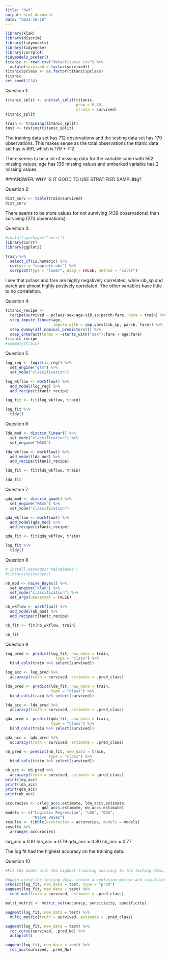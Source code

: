 ```yaml
---
title: "hw3"
output: html_document
date: "2022-10-18"
---
```


```r
library(klaR)
library(discrim)
library(tidymodels)
library(tidyverse)
library(corrplot)
tidymodels_prefer()
titanic <- read.csv("data/titanic.csv") %>% 
  mutate(survived = factor(survived))
titanic$pclass <- as.factor(titanic$pclass)
titanic
set.seed(1234)
```

Question 1:

```r
titanic_split <- initial_split(titanic, 
                               prop = 0.80, 
                               strata = survived)
titanic_split

train <- training(titanic_split)
test <- testing(titanic_split)
```

The training data set has 712 observations and the testing data set has 179 observations. This makes sense as the total observations the titanic data set has is 891, which is 179 + 712.

There seems to be a lot of missing data for the variable cabin with 552 missing values; age has 136 missing values and embarked variable has 2 missing values. 

###ANSWER: WHY IS IT GOOD TO USE STRATIFIED SAMPLINg?

Question 2:

```r
dist_surv <- table(train$survived)
dist_surv
```

There seems to be more values for not surviving (439 observations) than surviving (273 observations).

Question 3:
```r
#install.packages("corrr")
library(corrr)
library(ggplot2)

train %>%
  select_if(is.numeric) %>%
  cor(use = "complete.obs") %>%
  corrplot(type = "lower", diag = FALSE, method = "color")
```

I see that pclass and fare are highly negatively correlated, while sib_sp and parch are almost highly postively correlated. The other variables have little to no correlation. 

Question 4:
```r
titanic_recipe <-
  recipe(survived ~ pclass+sex+age+sib_sp+parch+fare, data = train) %>%
  step_impute_linear(age,
                     impute_with = imp_vars(sib_sp, parch, fare)) %>%
  step_dummy(all_nominal_predictors()) %>%
  step_interact(terms = ~starts_with("sex"):fare + age:fare)
titanic_recipe
#summary(train)
```

Question 5
```r
log_reg <- logistic_reg() %>% 
  set_engine("glm") %>% 
  set_mode("classification")

log_wkflow <- workflow() %>% 
  add_model(log_reg) %>% 
  add_recipe(titanic_recipe)

log_fit <- fit(log_wkflow, train)

log_fit %>% 
  tidy()
```

Question 6
```r
lda_mod <- discrim_linear() %>%
  set_mode("classification") %>%
  set_engine("MASS")

lda_wkflow <- workflow() %>% 
  add_model(lda_mod) %>% 
  add_recipe(titanic_recipe)

lda_fit <- fit(lda_wkflow, train)

lda_fit
```

Question 7
```r
qda_mod <- discrim_quad() %>% 
  set_engine("MASS") %>% 
  set_mode("classification")

qda_wkflow <- workflow() %>% 
  add_model(qda_mod) %>% 
  add_recipe(titanic_recipe)

qda_fit <- fit(qda_wkflow, train)

log_fit %>% 
  tidy()
```


Question 8
```r
# install.packages("naivebayes")
#library(naivebayes)

nb_mod <- naive_Bayes() %>% 
  set_engine("klaR") %>% 
  set_mode("classification") %>%
  set_args(usekernel = FALSE)

nb_wkflow <- workflow() %>% 
  add_model(nb_mod) %>% 
  add_recipe(titanic_recipe)

nb_fit <- fit(nb_wkflow, train)

nb_fit

```

Question 9
```r
log_pred <- predict(log_fit, new_data = train, 
                      type = "class") %>%
  bind_cols(train %>% select(survived))

log_acc <- log_pred %>%
  accuracy(truth = survived, estimate = .pred_class)

lda_pred <- predict(lda_fit, new_data = train,
                    type = "class") %>%
  bind_cols(train %>% select(survived))

lda_acc <- lda_pred %>%
  accuracy(truth = survived, estimate = .pred_class)

qda_pred <- predict(qda_fit, new_data = train, 
                    type = "class") %>%
  bind_cols(train %>% select(survived))

qda_acc <- qda_pred %>%
  accuracy(truth = survived, estimate = .pred_class)

nb_pred <- predict(nb_fit, new_data = train, 
                   type = "class") %>%
  bind_cols(train %>% select(survived))

nb_acc <- nb_pred %>%
  accuracy(truth = survived, estimate = .pred_class)
print(log_acc)
print(lda_acc)
print(qda_acc)
print(nb_acc)

accuracies <- c(log_acc$.estimate, lda_acc$.estimate, 
                qda_acc$.estimate, nb_acc$.estimate)
models <- c("Logistic Regression", "LDA", "QDA", 
            "Naive Bayes")
results <- tibble(accuracies = accuracies, models = models)
results %>%
  arrange(-accuracies)
```

log_acc = 0.81
lda_acc = 0.79
qda_acc = 0.80
nb_acc = 0.77

The log fit had the highest accuracy on the training data.

Question 10
```r
#Fit the model with the highest training accuracy to the testing data. Report the accuracy of the model on the testing data.

#Again using the testing data, create a confusion matrix and visualize it. Plot an ROC curve and calculate the area under it (AUC).
predict(log_fit, new_data = test, type = "prob")
augment(log_fit, new_data = test) %>%
  conf_mat(truth = survived, estimate = .pred_class)

multi_metric <- metric_set(accuracy, sensitivity, specificity)

augment(log_fit, new_data = test) %>%
  multi_metric(truth = survived, estimate = .pred_class)

augment(log_fit, new_data = test) %>%
  roc_curve(survived, .pred_No) %>%
  autoplot()

augment(log_fit, new_data = test) %>%
  roc_auc(survived, .pred_No) 
```

